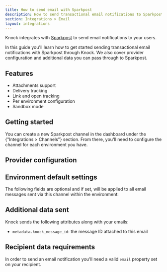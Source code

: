 ```yaml
---
title: How to send email with Sparkpost
description: How to send transactional email notifications to Sparkpost with Knock.
section: Integrations > Email
layout: integrations
---
```


Knock integrates with [Sparkpost](https://sparkpost.com/) to send email notifications to your users.

In this guide you'll learn how to get started sending transactional email notifications with Sparkpost through Knock. We also cover provider configuration and additional data you can pass through to Sparkpost.

## Features

- Attachments support
- Delivery tracking
- Link and open tracking
- Per environment configuration
- Sandbox mode

## Getting started

You can create a new Sparkpost channel in the dashboard under the {"Integrations > Channels"} section. From there, you'll need to configure the channel for each environment you have.

## Provider configuration

<Attributes>
  <Attribute
    name="API key"
    type="string*"
    description="The API key for your Sparkpost account"
  />
  <Attribute
    name="Region"
    type="enum"
    description="The region that your sparkpost account is in, either US or EU"
  />
  <Attribute
    name="Open tracking"
    type="boolean"
    description="Should the provider track opens on their service?"
  />
  <Attribute
    name="Link tracking"
    type="boolean"
    description="Should the provider track link clicks on their service?"
  />
  <Attribute
    name="From email address"
    type="string | liquid*"
    description="The sender email address (can use Liquid tags)"
  />
  <Attribute
    name="From name"
    type="string | liquid"
    description="The sender name (can use Liquid tags)"
  />
</Attributes>

## Environment default settings

The following fields are optional and if set, will be applied to all email messages sent via this channel within the environment:

<Attributes>
  <Attribute
    name="Reply-to address"
    type="string | liquid"
    description="The reply-to email address (can use Liquid tags)"
  />
  <Attribute
    name="CC address"
    type="string | liquid"
    description="The cc email address (can use Liquid tags)"
  />
  <Attribute
    name="BCC address"
    type="string | liquid"
    description="The bcc email address (can use Liquid tags)"
  />
  <Attribute
    name="JSON overrides"
    type="string | liquid"
    description="Provider API's paramater overrides"
  />
</Attributes>

## Additional data sent

Knock sends the following attributes along with your emails:

- `metadata.knock_message_id`: the message ID attached to this email

## Recipient data requirements

In order to send an email notification you'll need a valid `email` property set on your recipient.
